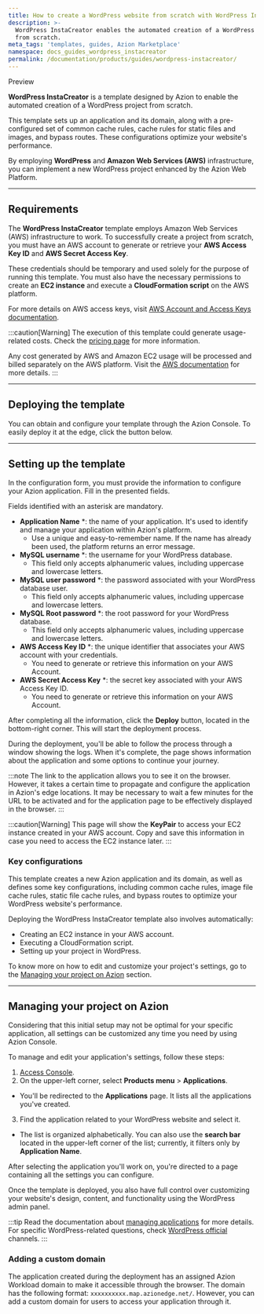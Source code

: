 ```yaml
---
title: How to create a WordPress website from scratch with WordPress InstaCreator
description: >-
  WordPress InstaCreator enables the automated creation of a WordPress project
  from scratch.
meta_tags: 'templates, guides, Azion Marketplace'
namespace: docs_guides_wordpress_instacreator
permalink: /documentation/products/guides/wordpress-instacreator/
---
```


<Tag severity="info" client:only="vue">
Preview
</Tag>

**WordPress InstaCreator** is a template designed by Azion to enable the automated creation of a WordPress project from scratch.

This template sets up an application and its domain, along with a pre-configured set of common cache rules, cache rules for static files and images, and bypass routes. These configurations optimize your website's performance.

By employing **WordPress** and **Amazon Web Services (AWS)** infrastructure, you can implement a new WordPress project enhanced by the Azion Web Platform.

---

## Requirements

The **WordPress InstaCreator** template employs Amazon Web Services (AWS) infrastructure to work. To successfully create a project from scratch, you must have an AWS account to generate or retrieve your **AWS Access Key ID** and **AWS Secret Access Key**.

These credentials should be temporary and used solely for the purpose of running this template. You must also have the necessary permissions to create an **EC2 instance** and execute a **CloudFormation script** on the AWS platform.

For more details on AWS access keys, visit [AWS Account and Access Keys documentation](https://docs.aws.amazon.com/powershell/latest/userguide/pstools-appendix-sign-up.html).

:::caution[Warning]
The execution of this template could generate usage-related costs. Check the [pricing page](/en/documentation/products/pricing/) for more information.

Any cost generated by AWS and Amazon EC2 usage will be processed and billed separately on the AWS platform. Visit the [AWS documentation](https://aws.amazon.com/ec2/pricing/) for more details.
:::

---

## Deploying the template

You can obtain and configure your template through the Azion Console. To easily deploy it at the edge, click the button below.

 <LinkButton
    label="Deploy"
    link="https://console.azion.com/create/wordpress/wordpress-instacreator"
    icon="ai ai-azion"
    icon-pos="left"
  />

---

## Setting up the template

In the configuration form, you must provide the information to configure your Azion application. Fill in the presented fields. 

Fields identified with an asterisk are mandatory.

- **Application Name** *: the name of your application. It's used to identify and manage your application within Azion's platform.
  - Use a unique and easy-to-remember name. If the name has already been used, the platform returns an error message.
- **MySQL username** *: the username for your WordPress database.
  - This field only accepts alphanumeric values, including uppercase and lowercase letters.
- **MySQL user password** *: the password associated with your WordPress database user.
  - This field only accepts alphanumeric values, including uppercase and lowercase letters.
- **MySQL Root password** *: the root password for your WordPress database.
  - This field only accepts alphanumeric values, including uppercase and lowercase letters.
- **AWS Access Key ID** *: the unique identifier that associates your AWS account with your credentials.
  - You need to generate or retrieve this information on your AWS Account.
- **AWS Secret Access Key** *: the secret key associated with your AWS Access Key ID.
  - You need to generate or retrieve this information on your AWS Account.

After completing all the information, click the **Deploy** button, located in the bottom-right corner. This will start the deployment process.

During the deployment, you'll be able to follow the process through a window showing the logs. When it's complete, the page shows information about the application and some options to continue your journey.

:::note
The link to the application allows you to see it on the browser. However, it takes a certain time to propagate and configure the application in Azion's edge locations. It may be necessary to wait a few minutes for the URL to be activated and for the application page to be effectively displayed in the browser.
:::

:::caution[Warning]
This page will show the **KeyPair** to access your EC2 instance created in your AWS account. Copy and save this information in case you need to access the EC2 instance later.
:::

### Key configurations

This template creates a new Azion application and its domain, as well as defines some key configurations, including common cache rules, image file cache rules, static file cache rules, and bypass routes to optimize your WordPress website's performance.

Deploying the WordPress InstaCreator template also involves automatically:

- Creating an EC2 instance in your AWS account.
- Executing a CloudFormation script.
- Setting up your project in WordPress.

To know more on how to edit and customize your project's settings, go to the [Managing your project on Azion](#managing-your-project-on-azion) section.

---

## Managing your project on Azion

Considering that this initial setup may not be optimal for your specific application, all settings can be customized any time you need by using Azion Console.

To manage and edit your application's settings, follow these steps:

1. [Access Console](https://console.azion.com).
2. On the upper-left corner, select **Products menu** > **Applications**.
- You'll be redirected to the **Applications** page. It lists all the applications you've created.
3. Find the application related to your WordPress website and select it.
- The list is organized alphabetically. You can also use the **search bar** located in the upper-left corner of the list; currently, it filters only by **Application Name**.

After selecting the application you'll work on, you're directed to a page containing all the settings you can configure.

Once the template is deployed, you also have full control over customizing your website's design, content, and functionality using the WordPress admin panel.

:::tip
Read the documentation about [managing applications](/en/documentation/products/build/edge-application/first-steps/) for more details. For specific WordPress-related questions, check [WordPress official](https://wordpress.com/) channels.
:::

### Adding a custom domain

The application created during the deployment has an assigned Azion Workload domain to make it accessible through the browser. The domain has the following format: `xxxxxxxxxx.map.azionedge.net/`. However, you can add a custom domain for users to access your application through it.


<LinkButton link="/en/documentation/products/guides/configure-a-domain/" label="go to configuring a domain guide" severity="secondary" /> 






